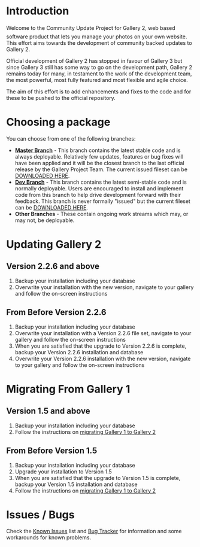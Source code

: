 = Introduction =

Welcome to the Community Update Project for Gallery 2, web based software product that lets you manage your photos on your own website.
This effort aims towards the development of community backed updates to Gallery 2. 

Official development of Gallery 2 has stopped in favour of Gallery 3 but since Gallery 3 still has some way to go on the development path, 
Gallery 2 remains today for many, in testament to the work of the development team, the most powerful, most fully featured and most flexible and agile choice.

The aim of this effort is to add enhancements and fixes to the code and for these to be pushed to the official repository. 

= Choosing a package =

You can choose from one of the following branches:

* '''[https://github.com/dakanji/G2Project/master Master Branch]''' - This branch contains the latest stable code and is always deployable. Relatively few updates, features or bug fixes will have been applied and it will be the closest branch to the last official release by the Gallery Project Team. The current issued fileset can be [https://github.com/dakanji/G2Project/tags DOWNLOADED HERE].
* '''[https://github.com/dakanji/Gallery2/dev Dev Branch]''' - This branch contains the latest semi-stable code and is normally deployable. Users are encouraged to install and implement code from this branch to help drive development forward with their feedback. This branch is never formally "issued" but the current fileset can be [https://github.com/dakanji/G2Project/zipball/dev DOWNLOADED HERE].
* '''Other Branches''' - These contain ongoing work streams which may, or may not, be deployable.

= Updating Gallery 2 =

== Version 2.2.6 and above ==

# Backup your installation including your database
# Overwrite your installation with the new version, navigate to your gallery and follow the on-screen instructions

== From Before Version 2.2.6 ==
# Backup your installation including your database
# Overwrite your installation with a Version 2.2.6 file set, navigate to your gallery and follow the on-screen instructions
# When you are satisfied that the upgrade to Version 2.2.6 is complete, backup your Version 2.2.6 installation and database
# Overwrite your Version 2.2.6 installation with the new version, navigate to your gallery and follow the on-screen instructions

= Migrating From Gallery 1 =

== Version 1.5 and above ==
# Backup your installation including your database
# Follow the instructions on [http://codex.gallery2.org/Gallery2:migration migrating Gallery 1 to Gallery 2]

== From Before Version 1.5 ==
# Backup your installation including your database
# Upgrade your installation to Version 1.5
# When you are satisfied that the upgrade to Version 1.5 is complete, backup your Version 1.5 installation and database
# Follow the instructions on [http://codex.gallery2.org/Gallery2:migration migrating Gallery 1 to Gallery 2]

= Issues / Bugs =

Check the [http://codex.gallery2.org/Gallery2:Known_Issues Known Issues] list and [https://github.com/dakanji/G2Update/issues Bug Tracker] for information and some workarounds for known problems.
